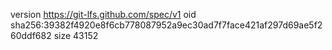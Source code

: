 version https://git-lfs.github.com/spec/v1
oid sha256:39382f4920e8f6cb778087952a9ec30ad7f7face421af297d69ae5f260ddf682
size 43152
